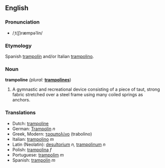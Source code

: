==English==
===Pronunciation===
* /ˌt(ʃ)ræmpəˈlin/

===Etymology===
Spanish [[trampolín]] and/or Italian [[trampolino]].

{{wikipedia}}
===Noun===
'''trampoline''' ''(plural:'' '''[[trampolines]]''')
# A gymnastic and recreational device consisting of a piece of taut, strong fabric stretched over a steel frame using many coiled springs as anchors.

===Translations===
* Dutch: [[trampoline]]
* German: [[Trampolin]] ''n''
* Greek, Modern: [[τραμπολίνο]] (trabolino)
* Italian: [[trampolino]] ''m''
* Latin (Neolatin): [[desultorium]] ''n,'' [[trampolinum]] ''n''
* Polish: [[trampolina]] ''f''
* Portuguese: [[trampolim]] ''m''
* Spanish: [[trampolín]] ''m''